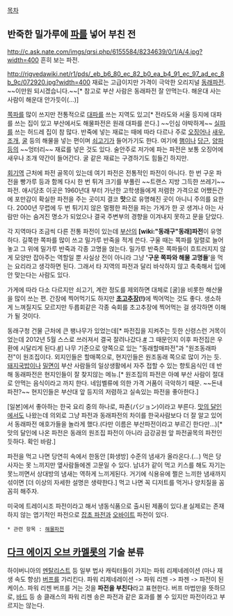 [[목차]]

== 반죽한 밀가루에 [[파]]를 넣어 부친 전 ==

http://c.ask.nate.com/imgs/qrsi.php/6155584/8234639/0/1/A/4.jpg?width=400
흔히 보는 파전.

http://rigvedawiki.net/r1/pds/_eb_b6_80_ec_82_b0_ea_b4_91_ec_97_ad_ec_8b_9c/072920.jpg?width=400
재료는 고급이지만 가격이 극악한 오리지널 [[동래파전]]. ~~이만원 되시겠습니다.~~[* 참고로 부산 사람은 동래파전 잘 안먹는다. 해운대 사는 사람이 해운대 안가듯이(...)]

[[쪽파]]를 많이 쓰지만 전통적으로 [[대파]]를 쓰는 지역도 있고[* 전라도와 서울 등지에 대파를 쓰는 집이 있고 부산에서도 해물파전은 원래 대파를 쓴다.] ~~인심 야박하게~~ [[실파]]를 쓰는 허드레 집이 참 많다. 반죽에 넣는 재료는 때에 따라 다르나 주로 [[오징어]]나 [[새우]], [[조개]], [[굴]] 등의 해물을 넣는 편이며 [[쇠고기]]가 들어가기도 한다. 여기에 [[햄]]이나 [[당근]], [[양파]]등의 ~~엉터리~~ 재료를 넣은 것도 있다. 술안주로 저가에 파는 파전은 보통 오징어에 새우나 조개 약간이 들어간다. 굴 같은 재료는 구경하기도 힘들긴 하지만.

[[회기역]] 근처에 파전 골목이 있는데 여기 파전은 전통적인 파전이 아니다. 한 번 구운 파전을 빵가루 등과 함께 다시 한 번 튀겨 크기를 부풀린 ~~트랜스 지방 그득한 쓰레기~~ 파전. 애시당초 이곳은 1960년대 부터 가난한 고학생들에게 저렴한 가격으로 어쨌든간에 포만감이 확실한 파전을 주는 곳이지 결코 '''맛'''으로 유명해진 곳이 아니니 주의를 요한다. 2000년 무렵에 두 번 튀기지 않은 멀쩡한 파전을 파는 가게가 한 곳 생겨나 아는 사람만 아는 숨겨진 명소가 되었으나 결국 주변부의 경향을 이겨내지 못하고 문을 닫았다.

각 지역마다 조금씩 다른 전통 파전이 있는데 [[부산]]의 '''[wiki:"동래구"동래]파전'''이 유명하다. 길쭉한 쪽파를 많이 쓰고 밀가루 반죽을 적게 쓴다. 구울 때는 쪽파를 일렬로 늘어놓고 그 위에 밀가루 반죽과 각종 고명을 얹는다. 밀가루 반죽은 쪽파들이 흐트러지지 않게 모양만 잡아주는 역할일 뿐 사실상 전이 아니라 그냥 ''''구운 쪽파와 해물 고명들''''을 먹는 요리라고 생각하면 된다. 그래서 타 지역의 파전과 달리 바삭하지 않고 축축해서 입에 안 맞는다는 사람도 있다.

가게에 따라 다소 다르지만 쇠고기, 계란 정도를 제외하면 대체로 [굴]을 비롯한 해산물을 많이 쓰는 편. 간장에 찍어먹기도 하지만 '''[[초고추장]](!)'''에 찍어먹는 것도 좋다. 생소하게 느껴질지도 모르지만 두릅회같은 각종 숙회를 초고추장에 찍어먹는 걸 생각하면 이해가 될 것이다.

동래구청 건물 근처에 큰 팽나무가 있었는데[* 파전집을 지켜주는 듯한 신령스런 거목이었는데 2012년 5월 스스로 쓰러져서 결국 잘려나갔다.[http://dramatique.tistory.com/1757 #] 그 때문인지 이후 파전집은 우환에 시달리게 된다.[http://tvdaily.asiae.co.kr/read.php3?aid=1405949612734645002 #]] 나무 기준으로 양쪽으로 있는 "동래할매파전"과 "원조동래파전"이 원조집이다. 외지인들은 할매쪽으로, 현지인들은 원조동래 쪽으로 많이 가는 듯.
[[돼지국밥]]이나 [[밀면]]이 부산 사람들의 일상생활에서 자주 접할 수 있는 향토음식인 데 반해 동래파전은 현지인들이 잘 찾지않는 메뉴.[* 원조집의 파전은 아예 부산 사람이 절대로 안먹는 음식이라고 까지 한다. 네임벨류에 의한 가격 거품이 극악하기 때문. ~~돈내파전?~~ 현지인들은 부산대 앞 등지의 저렴하고 실속있는 파전을 좋아한다.]

[일본]에서 좋아하는 한국 요리 중의 하나로, 파죤(パジョン)이라고 부른다. [[맛의 달인]]에서도 나왔는데 의외로 그냥 파전과 동래파전의 차이를 한국사람보다 더 잘 알고 있어서 동래파전 애호가들을 놀라게 했다.(다만 이름은 부산파전이라고 부르긴 한다만...)[* 맛의 달인에 나온 파전은 동래의 원조집 파전이 아니라 금강공원 앞 파전골목의 파전인 듯하다. 확인 바람.]

파전을 먹고 나면 당연히 속에서 한동안 [화생방] 수준의 냄새가 올라온다.(...) 먹은 당사자는 못 느끼지만 옆사람들에겐 고문일 수 있다. 남녀가 같이 먹고 키스를 해도 자기는 못느끼면서 상대방의 냄새는 역하게 느끼게된다. 거기에 식용유에 쩔은 느끼한 냄새까지 섞이면 [더 이상의 자세한 설명은 생략한다.] 먹고 나면 꼭 디저트를 먹거나 양치질을 꼼꼼히 해주자.

미국에 트레이시조 파전이라고 해서 냉동식품으로 출시된 제품이 있다.[http://lycka.egloos.com/9712704 #]
실제로는 존재하지 않는 엽기적인 파전으로 [[잡초 파전]]과 [[오바이트]] 파전이 있다.

 * 관련 항목 : [[해물파전]]

== [[다크 에이지 오브 카멜롯]]의 기술 분류 ==
하이버니아의 [[멘탈리스트]] 등 일부 법사 캐릭터들이 가지는 파워 리제네레이션 (마나 재생 속도 향상) [[버프]]를 가리킨다. 파워 리제네레이션 -> 파워 리젠 -> 파젠 -> 파전이 된 케이스.
파워 리젠 버프를 거는 것을 '''파전을 부친다'''라고 표현한다.
버프 마법만을 뜻하므로, [[바드]] 등 송 클래스의 파워 리젠 송은 파전과 같은 효과를 볼 수 있지만 파전이라고 부르지는 않는다.
